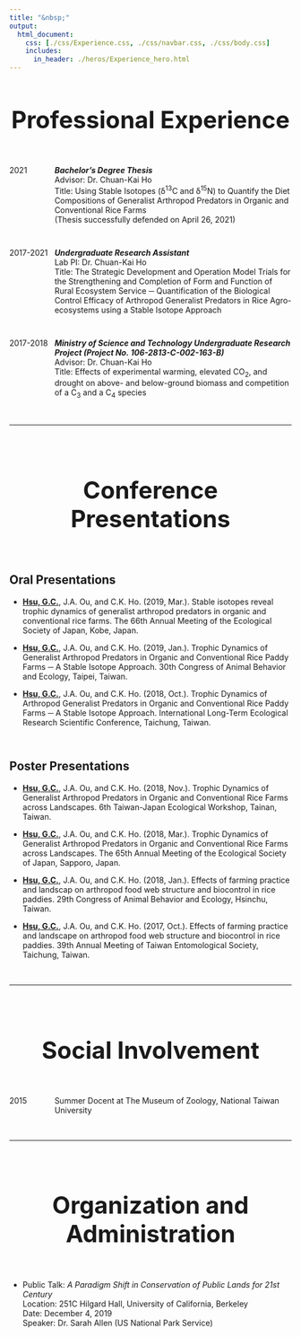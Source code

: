 ```yaml
---
title: "&nbsp;"
output:
  html_document:
    css: [./css/Experience.css, ./css/navbar.css, ./css/body.css]
    includes:
      in_header: ./heros/Experience_hero.html
---
```


<style>
h1 {text-align: center !important; 
    font-weight: bold !important; 
    font-size: 42px !important}
</style>

# Professional Experience
<div style="height: 1em;"></div>

<div style="display: flex;">
<div style="width: 16%;">
2021
</div>
<div style="width: 84%;">
<b>_Bachelor's Degree Thesis_</b><br>
Advisor: Dr. Chuan-Kai Ho <br>
Title: Using Stable Isotopes (δ^13^C and δ^15^N) to Quantify the Diet Compositions of Generalist Arthropod Predators in Organic and Conventional Rice Farms <br>
(Thesis successfully defended on April 26, 2021)
</div>
</div>

<div style="height: 1em;"></div>

<div style="display: flex;">
<div style="width: 16%;">
2017-2021
</div>
<div style="width: 84%;">
<b>_Undergraduate Research Assistant_</b><br>
Lab PI: Dr. Chuan-Kai Ho <br>
Title: The Strategic Development and Operation Model Trials for the   Strengthening and Completion of Form and Function of Rural Ecosystem Service ─ Quantification of the Biological Control Efficacy of Arthropod Generalist Predators in Rice Agro-ecosystems using a Stable Isotope Approach<br>
</div>
</div>

<div style="height: 1em;"></div>

<div style="display: flex;">
<div style="width: 16%;">
2017-2018
</div>
<div style="width: 84%;">
<b>_Ministry of Science and Technology Undergraduate Research Project (Project No. 106-2813-C-002-163-B)_</b><br>
Advisor: Dr. Chuan-Kai Ho <br>
Title: Effects of experimental warming, elevated CO~2~, and drought on above- and below-ground biomass and competition of a C~3~ and a C~4~ species<br>
</div>
</div>

<br>
<hr>
<br>

# Conference Presentations
<div style="height: 1em;"></div>

## Oral Presentations
*	<b><u>Hsu, G.C.</u></b>, J.A. Ou, and C.K. Ho. (2019, Mar.). Stable isotopes reveal trophic dynamics of generalist arthropod predators in organic and conventional rice farms. The 66th Annual Meeting of the Ecological Society of Japan, Kobe, Japan.

*	<b><u>Hsu, G.C.</u></b>, J.A. Ou, and C.K. Ho. (2019, Jan.). Trophic Dynamics of Generalist Arthropod Predators in Organic and Conventional Rice Paddy Farms ─ A Stable Isotope Approach. 30th Congress of Animal Behavior and Ecology, Taipei, Taiwan.

*	<b><u>Hsu, G.C.</u></b>, J.A. Ou, and C.K. Ho. (2018, Oct.). Trophic Dynamics of Arthropod Generalist Predators in Organic and Conventional Rice Paddy Farms ─ A Stable Isotope Approach. International Long-Term Ecological Research Scientific Conference, Taichung, Taiwan.

<div style="height: 1em;"></div>

## Poster Presentations
*	<b><u>Hsu, G.C.</u></b>, J.A. Ou, and C.K. Ho. (2018, Nov.). Trophic Dynamics of Generalist Arthropod Predators in Organic and Conventional Rice Farms across Landscapes. 6th Taiwan-Japan Ecological Workshop, Tainan, Taiwan.

*	<b><u>Hsu, G.C.</u></b>, J.A. Ou, and C.K. Ho. (2018, Mar.). Trophic Dynamics of Generalist Arthropod Predators in Organic and Conventional Rice Farms across Landscapes. The 65th Annual Meeting of the Ecological Society of Japan, Sapporo, Japan.

*	<b><u>Hsu, G.C.</u></b>, J.A. Ou, and C.K. Ho. (2018, Jan.). Effects of farming practice and landscap on arthropod food web structure and biocontrol in rice paddies. 29th Congress of Animal Behavior and Ecology, Hsinchu, Taiwan.

*	<b><u>Hsu, G.C.</u></b>, J.A. Ou, and C.K. Ho. (2017, Oct.). Effects of farming practice and landscape on arthropod food web structure and biocontrol in rice paddies. 39th Annual Meeting of Taiwan Entomological Society, Taichung, Taiwan.

<br>
<hr>
<br>

# Social Involvement
<div style="height: 1em;"></div>

<div style="display: flex;">
<div style="width: 16%;">
2015
</div>
<div style="width: 84%;">
Summer Docent at The Museum of Zoology, National Taiwan University<br>
</div>
</div>

<br>
<hr>
<br>

# Organization and Administration
<div style="height: 1em;"></div>

* Public Talk: _A Paradigm Shift in Conservation of Public Lands for 21st Century_      
Location: 251C Hilgard Hall, University of California, Berkeley <br>
Date: December 4, 2019 <br>
Speaker: Dr. Sarah Allen (US National Park Service) <br>





